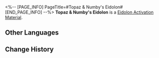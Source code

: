 <%-- [PAGE_INFO]
PageTitle=#Topaz & Numby's Eidolon#
[END_PAGE_INFO] --%>
{{Item Infobox
|id          = 11112
|image       = Item Topaz & Numby's Eidolon.png
|type        = Eidolon Activation Material
|invCategory = 
|rarity      = 5
|effect      = 
|description = Material for raising Topaz & Numby's Eidolon Level.
}}
'''Topaz & Numby's Eidolon''' is a [[Eidolon Activation Material]].

==Other Languages==
{{Other Languages
|en   = Topaz & Numby's Eidolon
|zhs  = 【托帕&账账】的星魂
|zht  = 【托帕&帳帳】的星魂
|ja   = 「トパーズ&カブ」の星魂
|ko   = [토파즈&복순이]의 성혼
|es   = Eidolon de Topaz y Conti
|fr   = Eidolon de Topaz et Compti
|ru   = Эйдолон Топаз и Счетовода
|th   = Eidolon ของ Topaz & Numby
|vi   = Tinh Hồn Của Topaz & Numby
|de   = Eidolon von Topaz & Kontie
|id   = Topaz & Numby's Eidolon
|pt   = Eidolon de Topaz e Dinheirinho
}}

==Change History==
{{Change History|1.4}}